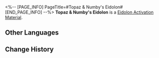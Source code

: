 <%-- [PAGE_INFO]
PageTitle=#Topaz & Numby's Eidolon#
[END_PAGE_INFO] --%>
{{Item Infobox
|id          = 11112
|image       = Item Topaz & Numby's Eidolon.png
|type        = Eidolon Activation Material
|invCategory = 
|rarity      = 5
|effect      = 
|description = Material for raising Topaz & Numby's Eidolon Level.
}}
'''Topaz & Numby's Eidolon''' is a [[Eidolon Activation Material]].

==Other Languages==
{{Other Languages
|en   = Topaz & Numby's Eidolon
|zhs  = 【托帕&账账】的星魂
|zht  = 【托帕&帳帳】的星魂
|ja   = 「トパーズ&カブ」の星魂
|ko   = [토파즈&복순이]의 성혼
|es   = Eidolon de Topaz y Conti
|fr   = Eidolon de Topaz et Compti
|ru   = Эйдолон Топаз и Счетовода
|th   = Eidolon ของ Topaz & Numby
|vi   = Tinh Hồn Của Topaz & Numby
|de   = Eidolon von Topaz & Kontie
|id   = Topaz & Numby's Eidolon
|pt   = Eidolon de Topaz e Dinheirinho
}}

==Change History==
{{Change History|1.4}}